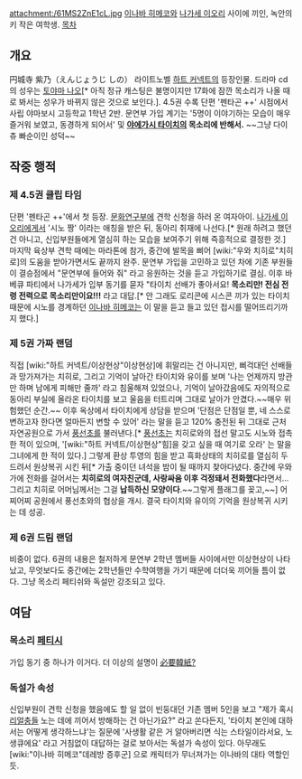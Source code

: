 attachment:/61MS2ZnE1cL.jpg
[[이나바 히메코]]와 [[나가세 이오리]] 사이에 끼인, 녹안의 키 작은 여학생.
[[목차]]
== 개요 ==
円城寺 紫乃（えんじょうじ しの）
라이트노벨 [[하트 커넥트]]의 등장인물. 드라마 cd의 성우는 [[토야마 나오]][* 아직 정규 캐스팅은 불명이지만 17화에 잠깐 목소리가 나올 때로 봐서는 성우가 바뀌지 않은 것으로 보인다.]. 4.5권 수록 단편 '펜타곤 ++' 시점에서 사립 야마보시 고등학교 1학년 2반. 문연부 가입 계기는 '5명이 이야기하는 모습이 매우 즐거워 보였고, 동경하게 되어서' 및 '''[[야에가시 타이치]]의 목소리에 반해서.''' ~~그냥 다이츄 빠순이인 성덕~~

== 작중 행적 ==
=== 제 4.5권 클립 타임 ===

단편 '펜타곤 ++'에서 첫 등장. [[문화연구부]]에 견학 신청을 하러 온 여자아이.
[[나가세 이오리]]에게서 '시노 짱' 이라는 애칭을 받은 뒤, 동아리 취재에 나선다.[* 원래 하려고 했던 건 아니고, 신입부원들에게 열심히 하는 모습을 보여주기 위해 즉흥적으로 결정한 것.] 마지막 육상부 견학 때에는 마라톤에 참가, 중간에 발목을 삐어 [wiki:"우와 치히로"치히로]의 도움을 받아가면서도 끝까지 완주. 문연부 가입을 고민하고 있던 차에 기존 부원들이 결승점에서 "문연부에 들어와 줘" 라고 응원하는 것을 듣고 가입하기로 결심. 이후 바베큐 파티에서 나가세가 입부 동기를 묻자 "타이치 선배가 좋아서요! '''목소리만! 전심 전령 전력으로 목소리만이요!!!''' 라고 대답.[* 안 그래도 로리콘에 시스콘 끼가 있는 타이치 때문에 시노를 경계하던 [[이나바 히메코]]는 이 말을 듣고 들고 있던 접시를 떨어뜨리기까지 했다.]

=== 제 5권 가짜 랜덤 ===

직접 [wiki:"하트 커넥트/이상현상"이상현상]에 휘말리는 건 아니지만, 삐걱대던 선배들과 망가져가는 치히로, 그리고 기억이 날아간 타이치와 유이를 보며 '나는 언제까지 방관만 하며 남에게 피해만 줄까' 라고 침울해져 있었으나, 기억이 날아갔음에도 자의적으로 동아리 부실에 올라온 타이치를 보고 울음을 터트리며 그대로 날아가 안겼다.~~매우 위험했던 순간.~~ 이후 옥상에서 타이치에게 상담을 받으며 '단점은 단점일 뿐, 네 스스로 변하고자 한다면 얼마든지 변할 수 있어' 라는 말을 듣고 120% 충전된 뒤 그대로 근처 자연공원으로 가서 [[풍선초]]를 불러낸다.[* [[풍선초]]는 치히로와의 접선 말고도 시노와 접촉한 적이 있으며, '[wiki:"하트 커넥트/이상현상"힘]을 갖고 싶을 때 여기로 오라' 는 말을 그녀에게 한 적이 있다.]
그렇게 환상 투영의 힘을 받고 흑화상태의 치히로를 열심히 두드려서 원상복귀 시킨 뒤[* 가출 중이던 녀석을 밤이 될 때까지 찾아다녔다. 중간에 우와 가에 전화를 걸어서는 '''치히로의 여자친군데, 사랑싸움 이후 걱정돼서 전화했다'''라면서...그리고 치히로 어머님께서는 그걸 '''납득하신 모양이다'''.~~그렇게 플래그를 꽂고,~~] 어찌어찌 공원에서 풍선초와의 협상을 개시. 결국 타이치와 유이의 기억을 원상복귀 시키는 데 성공.

=== 제 6권 드림 랜덤 ===

비중이 없다. 6권의 내용은 철저하게 문연부 2학년 멤버들 사이에서만 이상현상이 나타났고, 무엇보다도 중간에는 2학년들만 수학여행을 가기 때문에 더더욱 끼어들 틈이 없다. 그냥 목소리 페티쉬와 독설만 강조되고 있다.

== 여담 ==
=== 목소리 [[페티시]] ===

가입 동기 중 하나가 이거다. 더 이상의 설명이 [[必要韓紙?]]

=== 독설가 속성 ===

신입부원이 견학 신청을 했음에도 할 일 없이 빈둥대던 기존 멤버 5인을 보고 "제가 혹시 [[리얼충]]들 노는 데에 끼어서 방해하는 건 아닌가요?" 라고 쏜다든지, '타이치 본인에 대하서는 어떻게 생각하느냐'는 질문에 '사생활 같은 거 알아버리면 식는 스타일이라서요, 노 생큐에요' 라고 거침없이 대답하는 걸로 보아서는 독설가 속성이 있다. 아무래도 [wiki:"이나바 히메코"데레방 증후군] 으로 캐릭터가 무너져가는 이나바의 대타 역할인 듯. 

